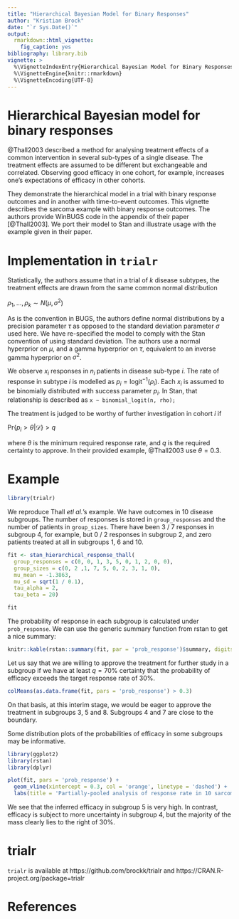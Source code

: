 ```yaml
---
title: "Hierarchical Bayesian Model for Binary Responses"
author: "Kristian Brock"
date: "`r Sys.Date()`"
output: 
  rmarkdown::html_vignette:
    fig_caption: yes
bibliography: library.bib
vignette: >
  %\VignetteIndexEntry{Hierarchical Bayesian Model for Binary Responses}
  %\VignetteEngine{knitr::rmarkdown}
  %\VignetteEncoding{UTF-8}
---
```


# Hierarchical Bayesian model for binary responses
@Thall2003 described a method for analysing treatment effects of a common intervention in several sub-types of a single disease.
The treatment effects are assumed to be different but exchangeable and correlated.
Observing good efficacy in one cohort, for example, increases one's expectations of efficacy in other cohorts.

They demonstrate the hierarchical model in a trial with binary response outcomes and in another with time-to-event outcomes.
This vignette describes the sarcoma example with binary response outcomes.
The authors provide WinBUGS code in the appendix of their paper [@Thall2003].
We port their model to Stan and illustrate usage with the example given in their paper.


# Implementation in `trialr`
Statistically, the authors assume that in a trial of $k$ disease subtypes, the treatment effects are drawn from the same common normal distribution

$\rho_1, ..., \rho_k \sim N(\mu, \sigma^2)$

As is the convention in BUGS, the authors define normal distributions by a precision parameter $\tau$ as opposed to the standard deviation parameter $\sigma$ used here.
We have re-specified the model to comply with the Stan convention of using standard deviation.
The authors use a normal hyperprior on $\mu$, and a gamma hyperprior on $\tau$, equivalent to an inverse gamma hyperprior on $\sigma^2$.

We observe $x_i$ responses in $n_i$ patients in disease sub-type $i$.
The rate of response in subtype $i$ is modelled as $p_i = \text{logit}^{-1}(\rho_i)$.
Each $x_i$ is assumed to be binomially distributed with success parameter $p_i$.
In Stan, that relationship is described as
`x ~ binomial_logit(n, rho);`

The treatment is judged to be worthy of further investigation in cohort $i$ if

$\text{Pr}\left\{ p_i > \theta | \mathcal{D} \right\} > q$

where $\theta$ is the minimum required response rate, and $q$ is the required certainty to approve.
In their provided example, @Thall2003 use $\theta = 0.3$.

# Example
```r
library(trialr)
```

We reproduce Thall _etl al._'s example.
We have outcomes in 10 disease subgroups.
The number of responses is stored in `group_responses` and the number of patients in `group_sizes`.
There have been 3 / 7 responses in subgroup 4, for example, but 0 / 2 responses in subgroup 2, and zero patients treated at all in subgroups 1, 6 and 10.

```r
fit <- stan_hierarchical_response_thall(
  group_responses = c(0, 0, 1, 3, 5, 0, 1, 2, 0, 0), 
  group_sizes = c(0, 2 ,1, 7, 5, 0, 2, 3, 1, 0), 
  mu_mean = -1.3863,
  mu_sd = sqrt(1 / 0.1),
  tau_alpha = 2,
  tau_beta = 20)
```

```r
fit
```

The probability of response in each subgroup is calculated under `prob_response`.
We can use the generic summary function from rstan to get a nice summary:
```r
knitr::kable(rstan::summary(fit, par = 'prob_response')$summary, digits = 3)
```

Let us say that we are willing to approve the treatment for further study in a subgroup if we have at least $q = 70$% certainty that the probability of efficacy exceeds the target response rate of 30%.
```r
colMeans(as.data.frame(fit, pars = 'prob_response') > 0.3)
```

On that basis, at this interim stage, we would be eager to approve the treatment in subgroups 3, 5 and 8.
Subgroups 4 and 7 are close to the boundary.

Some distribution plots of the probabilities of efficacy in some subgroups may be informative.

```r
library(ggplot2)
library(rstan)
library(dplyr)

plot(fit, pars = 'prob_response') + 
  geom_vline(xintercept = 0.3, col = 'orange', linetype = 'dashed') +
  labs(title = 'Partially-pooled analysis of response rate in 10 sarcoma subtypes')
```

We see that the inferred efficacy in subgroup 5 is very high.
In contrast, efficacy is subject to more uncertainty in subgroup 4, but the majority of the mass clearly lies to the right of 30%.

# trialr
`trialr` is available at https://github.com/brockk/trialr and https://CRAN.R-project.org/package=trialr 



# References
